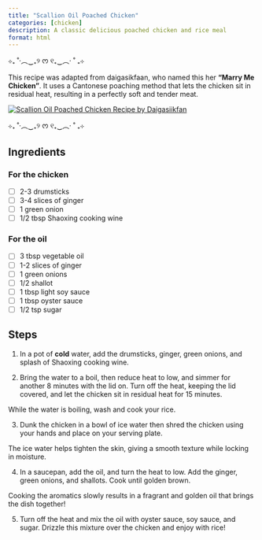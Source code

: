 ```yaml
---
title: "Scallion Oil Poached Chicken"
categories: [chicken]
description: A classic delicious poached chicken and rice meal
format: html
---
```

⊹₊ ˚‧︵‿₊୨ ᰔ ୧₊‿︵‧ ˚ ₊⊹

This recipe was adapted from daigasikfaan, who named this her **"Marry Me Chicken"**. It uses a Cantonese poaching method that lets the chicken sit in residual heat, resulting in a perfectly soft and tender meat.

[![Scallion Oil Poached Chicken Recipe by Daigasiikfan](https://i0.wp.com/daigasikfaan.co/wp-content/uploads/2024/02/IMG_2081.jpg?w=800&ssl=1){fig-align="center"}](https://daigasikfaan.co/scallion-oil-poached-chicken/)

⊹₊ ˚‧︵‿₊୨ ᰔ ୧₊‿︵‧ ˚ ₊⊹

## Ingredients

### For the chicken

-   [ ] 2-3 drumsticks
-   [ ] 3-4 slices of ginger
-   [ ] 1 green onion
-   [ ] 1/2 tbsp Shaoxing cooking wine

### For the oil

-   [ ] 3 tbsp vegetable oil
-   [ ] 1-2 slices of ginger
-   [ ] 1 green onions
-   [ ] 1/2 shallot
-   [ ] 1 tbsp light soy sauce
-   [ ] 1 tbsp oyster sauce
-   [ ] 1/2 tsp sugar

## Steps

1.  In a pot of **cold** water, add the drumsticks, ginger, green onions, and splash of Shaoxing cooking wine.

2.  Bring the water to a boil, then reduce heat to low, and simmer for another 8 minutes with the lid on. Turn off the heat, keeping the lid covered, and let the chicken sit in residual heat for 15 minutes.

::: {.callout-note title="Tip"}
While the water is boiling, wash and cook your rice.
:::

3.  Dunk the chicken in a bowl of ice water then shred the chicken using your hands and place on your serving plate.

::: {.callout-note title="Tip"}
The ice water helps tighten the skin, giving a smooth texture while locking in moisture.
:::

4.  In a saucepan, add the oil, and turn the heat to low. Add the ginger, green onions, and shallots. Cook until golden brown.

::: {.callout-note title="Tip"}
Cooking the aromatics slowly results in a fragrant and golden oil that brings the dish together!
:::

5.  Turn off the heat and mix the oil with oyster sauce, soy sauce, and sugar. Drizzle this mixture over the chicken and enjoy with rice!
